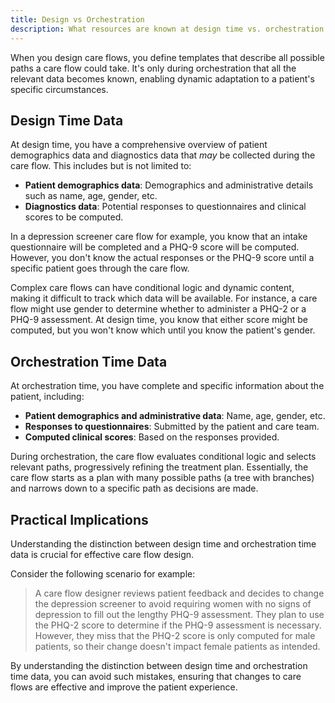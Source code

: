 ```yaml
---
title: Design vs Orchestration
description: What resources are known at design time vs. orchestration time ?
---
```


When you design care flows, you define templates that describe all possible paths a care flow could take. It's only during orchestration that all the relevant data becomes known, enabling dynamic adaptation to a patient's specific circumstances.

## Design Time Data

At design time, you have a comprehensive overview of patient demographics data and diagnostics data that *may* be collected during the care flow. This includes but is not limited to:

- **Patient demographics data**: Demographics and administrative details such as name, age, gender, etc.
- **Diagnostics data**: Potential responses to questionnaires and clinical scores to be computed.

In a depression screener care flow for example, you know that an intake questionnaire will be completed and a PHQ-9 score will be computed. However, you don't know the actual responses or the PHQ-9 score until a specific patient goes through the care flow.

Complex care flows can have conditional logic and dynamic content, making it difficult to track which data will be available. For instance, a care flow might use gender to determine whether to administer a PHQ-2 or a PHQ-9 assessment. At design time, you know that either score might be computed, but you won't know which until you know the patient's gender.

## Orchestration Time Data

At orchestration time, you have complete and specific information about the patient, including:

- **Patient demographics and administrative data**: Name, age, gender, etc.
- **Responses to questionnaires**: Submitted by the patient and care team.
- **Computed clinical scores**: Based on the responses provided.

During orchestration, the care flow evaluates conditional logic and selects relevant paths, progressively refining the treatment plan. Essentially, the care flow starts as a plan with many possible paths (a tree with branches) and narrows down to a specific path as decisions are made.

## Practical Implications

Understanding the distinction between design time and orchestration time data is crucial for effective care flow design.

Consider the following scenario for example:

> A care flow designer reviews patient feedback and decides to change the depression screener to avoid requiring women with no signs of depression to fill out the lengthy PHQ-9 assessment. They plan to use the PHQ-2 score to determine if the PHQ-9 assessment is necessary. However, they miss that the PHQ-2 score is only computed for male patients, so their change doesn't impact female patients as intended.

By understanding the distinction between design time and orchestration time data, you can avoid such mistakes, ensuring that changes to care flows are effective and improve the patient experience.
